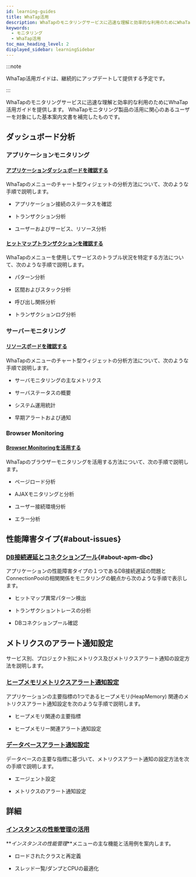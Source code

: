 ```yaml
---
id: learning-guides
title: WhaTap活用
description: WhaTapのモニタリングサービスに迅速な理解と効率的な利用のためにWhaTap活用ガイドを提供します。
keywords:
  - モニタリング
  - WhaTap活用
toc_max_heading_level: 2
displayed_sidebar: learningSidebar
---
```


:::note

WhaTap活用ガイドは、継続的にアップデートして提供する予定です。

:::

WhaTapのモニタリングサービスに迅速な理解と効率的な利用のためにWhaTap活用ガイドを提供します。 WhaTapモニタリング製品の活用に関心のあるユーザーを対象にした基本案内文書を補完したものです。 

## ダッシュボード分析

### アプリケーションモニタリング

#### [アプリケーションダッシュボードを確認する](best-practice-guides/about-apm-dashboard)

WhaTapの<Cmdname sid="application_dashboard" className="uitext" />メニューのチャート型ウィジェットの分析方法について、次のような手順で説明します。

- アプリケーション接続のステータスを確認

- トランザクション分析

- ユーザーおよびサービス、リソース分析

#### [ヒットマップトランザクションを確認する](best-practice-guides/about-apm-hitmap-class)

WhaTapの<Cmdname sid="hitmap_transaction" className="uitext" />メニューを使用してサービスのトラブル状況を特定する方法について、次のような手順で説明します。

- パターン分析

- 区間およびスタック分析

- 呼び出し関係分析

- トランザクションログ分析

### サーバーモニタリング

#### [リソースボードを確認する](best-practice-guides/about-server-dashboard)

WhaTapの<Cmdname sid="sms_resource_board" className="uitext" />メニューのチャート型ウィジェットの分析方法について、次のような手順で説明します。

- サーバモニタリングの主なメトリクス

- サーバステータスの概要

- システム運用統計

- 早期アラートおよび通知

### Browser Monitoring

#### [Browser Monitoringを活用する](best-practice-guides/using-browser-monitoring)

WhaTapのブラウザーモニタリングを活用する方法について、次の手順で説明します。

- ページロード分析

- AJAXモニタリングと分析

- ユーザー接続環境分析

- エラー分析

## 性能障害タイプ{#about-issues}

### [DB接続遅延とコネクションプール](best-practice-guides/about-apm-dbc){#about-apm-dbc}

アプリケーションの性能障害タイプの１つであるDB接続遅延の問題とConnectionPoolの相関関係をモニタリングの観点から次のような手順で表示します。

- ヒットマップ異常パターン検出

- トランザクショントレースの分析

- DBコネクションプール確認

## メトリクスのアラート通知設定

サービス別、プロジェクト別にメトリクス及びメトリクスアラート通知の設定方法を説明します。

### [ヒープメモリメトリクスアラート通知設定](best-practice-guides/about-apm-heap-memory)

アプリケーションの主要指標の1つであるヒープメモリ(HeapMemory) 関連のメトリクスアラート通知設定を次のような手順で説明します。

- ヒープメモリ関連の主要指標

- ヒープメモリー関連アラート通知設定 

### [データベースアラート通知設定](best-practice-guides/set-db-metric-warning-notice)

データベースの主要な指標に基づいて、メトリクスアラート通知の設定方法を次の手順で説明します。

- エージェント設定

- メトリクスのアラート通知設定

## 詳細

### [インスタンスの性能管理の活用](best-pracice-guides/about-instance-performance-analysis)

**_インスタンスの性能管理_**メニューの主な機能と活用例を案内します。 

- ロードされたクラスと再定義

- スレッド一覧/ダンプとCPUの最適化
